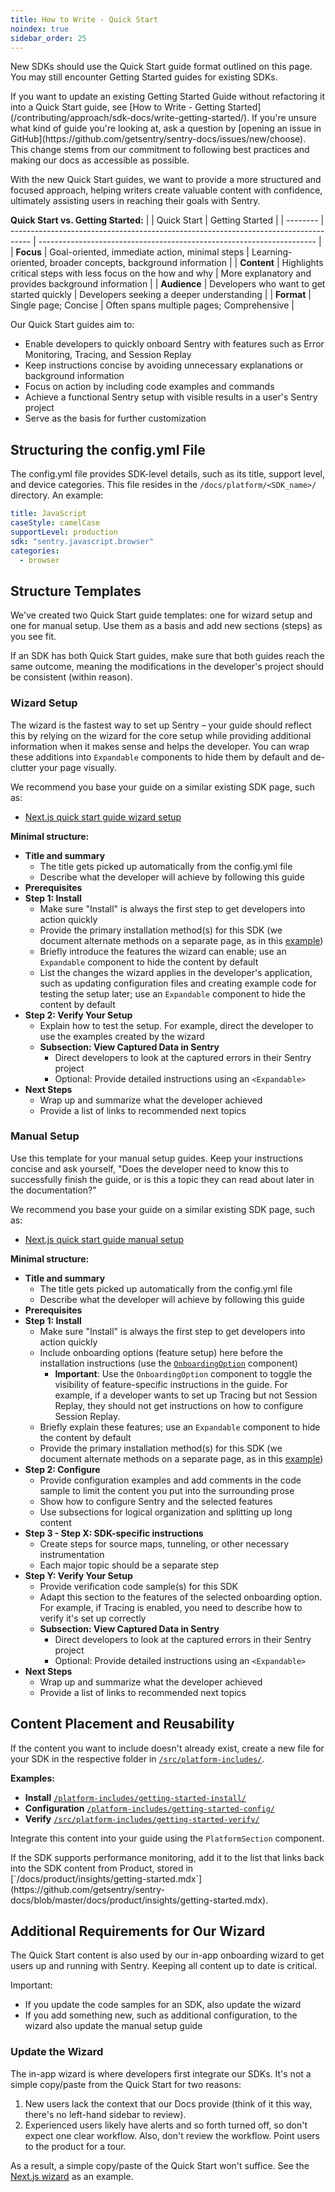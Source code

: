```yaml
---
title: How to Write - Quick Start
noindex: true
sidebar_order: 25
---
```


New SDKs should use the Quick Start guide format outlined on this page. You may still encounter Getting Started guides for existing SDKs.

<Alert type="info" title="Note">
  If you want to update an existing Getting Started Guide without refactoring it
  into a Quick Start guide, see [How to Write - Getting
  Started](/contributing/approach/sdk-docs/write-getting-started/). If you're
  unsure what kind of guide you're looking at, ask a question by [opening an
  issue in GitHub](https://github.com/getsentry/sentry-docs/issues/new/choose).
</Alert>

<Expandable type="info" title="Why the change?">
This change stems from our commitment to following best practices and making our docs as accessible as possible.

With the new Quick Start guides, we want to provide a more structured and focused approach, helping writers create valuable content with confidence, ultimately assisting users in reaching their goals with Sentry.

**Quick Start vs. Getting Started:**
| | Quick Start | Getting Started |
| -------- | ----------------------------------------------------------------------------------- | --------------------------------------------------------------------- |
| **Focus** | Goal-oriented, immediate action, minimal steps | Learning-oriented, broader concepts, background information |
| **Content** | Highlights critical steps with less focus on the how and why | More explanatory and provides background information |
| **Audience** | Developers who want to get started quickly | Developers seeking a deeper understanding |
| **Format** | Single page; Concise | Often spans multiple pages; Comprehensive |

</Expandable>

Our Quick Start guides aim to:

- Enable developers to quickly onboard Sentry with features such as Error Monitoring, Tracing, and Session Replay
- Keep instructions concise by avoiding unnecessary explanations or background information
- Focus on action by including code examples and commands
- Achieve a functional Sentry setup with visible results in a user's Sentry project
- Serve as the basis for further customization

## Structuring the config.yml File

The config.yml file provides SDK-level details, such as its title, support level, and device categories. This file resides in the `/docs/platform/<SDK_name>/` directory. An example:

```yaml
title: JavaScript
caseStyle: camelCase
supportLevel: production
sdk: "sentry.javascript.browser"
categories:
  - browser
```

## Structure Templates

We've created two Quick Start guide templates: one for wizard setup and one for manual setup. Use them as a basis and add new sections (steps) as you see fit.

If an SDK has both Quick Start guides, make sure that both guides reach the same outcome, meaning the modifications in the developer's project should be consistent (within reason).

### Wizard Setup

The wizard is the fastest way to set up Sentry – your guide should reflect this by relying on the wizard for the core setup while providing additional information when it makes sense and helps the developer. You can wrap these additions into `Expandable` components to hide them by default and de-clutter your page visually.

We recommend you base your guide on a similar existing SDK page, such as:

- [Next.js quick start guide wizard setup](/platforms/javascript/guides/nextjs/)

**Minimal structure:**

- **Title and summary**
  - The title gets picked up automatically from the config.yml file
  - Describe what the developer will achieve by following this guide
- **Prerequisites**
- **Step 1: Install**
  - Make sure "Install" is always the first step to get developers into action quickly
  - Provide the primary installation method(s) for this SDK (we document alternate methods on a separate page, as in this [example](/platforms/javascript/install/))
  - Briefly introduce the features the wizard can enable; use an `Expandable` component to hide the content by default
  - List the changes the wizard applies in the developer's application, such as updating configuration files and creating example code for testing the setup later; use an `Expandable` component to hide the content by default
- **Step 2: Verify Your Setup**
  - Explain how to test the setup. For example, direct the developer to use the examples created by the wizard
  - **Subsection: View Captured Data in Sentry**
    - Direct developers to look at the captured errors in their Sentry project
    - Optional: Provide detailed instructions using an `<Expandable>`
- **Next Steps**
  - Wrap up and summarize what the developer achieved
  - Provide a list of links to recommended next topics

### Manual Setup

Use this template for your manual setup guides. Keep your instructions concise and ask yourself, "Does the developer need to know this to successfully finish the guide, or is this a topic they can read about later in the documentation?"

We recommend you base your guide on a similar existing SDK page, such as:

- [Next.js quick start guide manual setup](https://docs.sentry.io/platforms/javascript/guides/nextjs/manual-setup/)

**Minimal structure:**

- **Title and summary**
  - The title gets picked up automatically from the config.yml file
  - Describe what the developer will achieve by following this guide
- **Prerequisites**
- **Step 1: Install**
  - Make sure "Install" is always the first step to get developers into action quickly
  - Include onboarding options (feature setup) here before the installation instructions (use the [`OnboardingOption`](/contributing/pages/components/#onboarding-options) component)
    - **Important**: Use the `OnboardingOption` component to toggle the visibility of feature-specific instructions in the guide. For example, if a developer wants to set up Tracing but not Session Replay, they should not get instructions on how to configure Session Replay.
  - Briefly explain these features; use an `Expandable` component to hide the content by default
  - Provide the primary installation method(s) for this SDK (we document alternate methods on a separate page, as in this [example](/platforms/javascript/install/))
- **Step 2: Configure**
  - Provide configuration examples and add comments in the code sample to limit the content you put into the surrounding prose
  - Show how to configure Sentry and the selected features
  - Use subsections for logical organization and splitting up long content
- **Step 3 - Step X: SDK-specific instructions**
  - Create steps for source maps, tunneling, or other necessary instrumentation
  - Each major topic should be a separate step
- **Step Y: Verify Your Setup**
  - Provide verification code sample(s) for this SDK
  - Adapt this section to the features of the selected onboarding option. For example, if Tracing is enabled, you need to describe how to verify it's set up correctly
  - **Subsection: View Captured Data in Sentry**
    - Direct developers to look at the captured errors in their Sentry project
    - Optional: Provide detailed instructions using an `<Expandable>`
- **Next Steps**
  - Wrap up and summarize what the developer achieved
  - Provide a list of links to recommended next topics

## Content Placement and Reusability

If the content you want to include doesn't already exist, create a new file for your SDK in the respective folder in [`/src/platform-includes/`](https://github.com/getsentry/sentry-docs/tree/master/platform-includes).

**Examples:**

- **Install** [`/platform-includes/getting-started-install/`](https://github.com/getsentry/sentry-docs/tree/master/platform-includes/getting-started-install)
- **Configuration** [`/platform-includes/getting-started-config/`](https://github.com/getsentry/sentry-docs/tree/master/platform-includes/getting-started-config)
- **Verify** [`/src/platform-includes/getting-started-verify/`](https://github.com/getsentry/sentry-docs/tree/master/platform-includes/getting-started-verify)

Integrate this content into your guide using the `PlatformSection` component.

<Alert type="info">
  If the SDK supports performance monitoring, add it to the list that links back
  into the SDK content from Product, stored in
  [`/docs/product/insights/getting-started.mdx`](https://github.com/getsentry/sentry-docs/blob/master/docs/product/insights/getting-started.mdx).
</Alert>

## Additional Requirements for Our Wizard

The Quick Start content is also used by our in-app onboarding wizard to get users up and running with Sentry. Keeping all content up to date is critical.

Important:

- If you update the code samples for an SDK, also update the wizard
- If you add something new, such as additional configuration, to the wizard also update the manual setup guide

### Update the Wizard

The in-app wizard is where developers first integrate our SDKs. It's not a simple copy/paste from the Quick Start for two reasons:

1. New users lack the context that our Docs provide (think of it this way, there's no left-hand sidebar to review).
2. Experienced users likely have alerts and so forth turned off, so don't expect one clear workflow. Also, don't review the workflow. Point users to the product for a tour.

As a result, a simple copy/paste of the Quick Start won't suffice. See the [Next.js wizard](https://github.com/getsentry/sentry-wizard/tree/master/src/nextjs) as an example.
